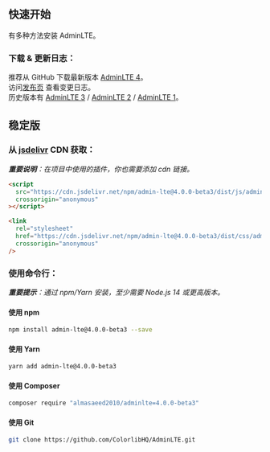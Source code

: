 ## 快速开始

有多种方法安装 AdminLTE。

### 下载 & 更新日志：

推荐从 GitHub 下载最新版本 [AdminLTE 4](https://github.com/ColorlibHQ/AdminLTE/releases/latest)。\
访问[发布页](https://github.com/ColorlibHQ/AdminLTE/releases) 查看变更日志。\
历史版本有 [AdminLTE 3](https://github.com/ColorlibHQ/AdminLTE/releases/tag/v3.2.0) / [AdminLTE 2](https://github.com/ColorlibHQ/AdminLTE/releases/tag/v2.4.18) / [AdminLTE 1](https://github.com/ColorlibHQ/AdminLTE/releases/tag/1.3.1)。

## 稳定版

### 从 [jsdelivr](https://www.jsdelivr.com/package/npm/admin-lte) CDN 获取：

_**重要说明**：在项目中使用的插件，你也需要添加 cdn 链接。_

```html
<script
  src="https://cdn.jsdelivr.net/npm/admin-lte@4.0.0-beta3/dist/js/adminlte.min.js"
  crossorigin="anonymous"
></script>
```

```html
<link
  rel="stylesheet"
  href="https://cdn.jsdelivr.net/npm/admin-lte@4.0.0-beta3/dist/css/adminlte.min.css"
  crossorigin="anonymous"
/>
```

### 使用命令行：

_**重要提示**：通过 npm/Yarn 安装，至少需要 Node.js 14 或更高版本。_

#### 使用 npm

```bash
npm install admin-lte@4.0.0-beta3 --save
```

#### 使用 Yarn

```bash
yarn add admin-lte@4.0.0-beta3
```

#### 使用 Composer

```bash
composer require "almasaeed2010/adminlte=4.0.0-beta3"
```

#### 使用 Git

```bash
git clone https://github.com/ColorlibHQ/AdminLTE.git
```
